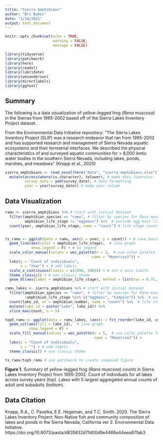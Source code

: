 ```yaml
---
title: "Sierra Amphibians"
author: "Bri Baker"
date: "1/14/2021"
output: html_document
---
```


```r
knitr::opts_chunk$set(echo = TRUE, 
                      warning = FALSE, 
                      message = FALSE)

library(tidyverse)
library(patchwork)
library(here)
library(readxl)
library(lubridate)
library(wesanderson)
library(directlabels)
library(ggtext)

```

## Summary

The following is a data visualization of yellow-legged frog (*Rana muscosa*) in the Sierras from 1995-2002 based off of the Sierra Lakes Inventory Project dataset.

From the Environmental Data Initiative repository: “The Sierra Lakes Inventory Project (SLIP) was a research endeavor that ran from 1995-2002 and has supported research and management of Sierra Nevada aquatic ecosystems and their terrestrial interfaces. We described the physical characteristics of and surveyed aquatic communities for > 8,000 lentic water bodies in the southern Sierra Nevada, including lakes, ponds, marshes, and meadows” (Knapp et al., 2020)

```r
sierra_amphibians <- read_excel(here("data", "sierra_amphibians.xlsx")) %>% 
  mutate(across(where(is.character), tolower), # make data lowercase
         survey_date = ymd(survey_date), # date formatting
         year = year(survey_date)) # make year column
```


## Data Visualization

```r
ramu <- sierra_amphibians %>% # start with initial dataset
  filter(amphibian_species == "ramu", # filter by species for Rana muscosa
         amphibian_life_stage != "eggmass") %>%  # exclude egg mass life stage
  count(year, amphibian_life_stage, name = "count") # life stage counts per year


ts_ramu <- ggplot(data = ramu, aes(x = year, y = count)) + # save basic ggplot structure of ramu
  geom_line(aes(color = amphibian_life_stage),  # line graph
            show.legend = F) + # no legend
  scale_color_manual(values = wes_palette(n = 3,  # use color palette from wesanderson
                                        name = "Moonrise3")) +
  labs(y = "Count of individuals",
       x = "Year") + # add labels
  scale_x_continuous(limits = c(1996, 2003)) + # set x axis limits
  theme_classic() + # use classic theme
  geom_dl(aes(label = amphibian_life_stage), method = list(cex = 0.75, dl.trans(x = x + .2), "last.points")) # label lines


```


```r
ramu_lakes <- sierra_amphibians %>% # start with initial dataset
  filter(amphibian_species == "ramu", # filter by species for Rana muscosa
         !amphibian_life_stage %in% c("eggmass", "tadpole")) %>%  # exclude egg mass life stage
  count(lake_id, wt = amphibian_number, name = "count") %>%  # life stage counts per year
  mutate(lake_id = paste("Lake", lake_id)) %>% 
  slice_max(count, n = 5)

top5_ramu <- ggplot(data = ramu_lakes, (aes(x = fct_reorder(lake_id, count), y = count))) +
  geom_col(aes(fill = lake_id),  # line graph
           show.legend = F) +
  scale_fill_manual(values = wes_palette(n = 5,  # use color palette from wesanderson
                                         name = "Moonrise3")) +
  labs(y = "Count of individuals",
       x = "") + # add labels
  theme_classic() # use classic theme

```


```r

ts_ramu/top5_ramu # use patchwork to create compound figure

```

**Figure 1.** Summary of yellow-legged frog (*Rana muscosa*) counts in Sierra Lakes Inventory Project from 1995-2002. Count of individuals for all lakes across survey years (top). Lakes with 5 largest aggregated annual counts of adult and subadults (bottom).



## Data Citation

Knapp, R.A., C. Pavelka, E.E. Hegeman, and T.C. Smith. 2020. The Sierra Lakes Inventory Project: Non-Native fish and community composition of lakes and ponds in the Sierra Nevada, California ver 2. Environmental Data Initiative. https://doi.org/10.6073/pasta/d835832d7fd00d9e4466e44eea87fab3
